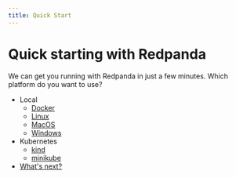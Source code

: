 ```yaml
---
title: Quick Start
---
```


# Quick starting with Redpanda

We can get you running with Redpanda in just a few minutes.
Which platform do you want to use?

- Local
    - [Docker](./quick-start-docker)
    - [Linux](./quick-start-linux) 
    - [MacOS](./quick-start-macos)
    - [Windows](./quick-start-windows)
- Kubernetes
    - [kind](./kubernetes-qs-local-access)
    - [minikube](./kubernetes-qs-minikube)
- [What's next?](./what-is-next)


